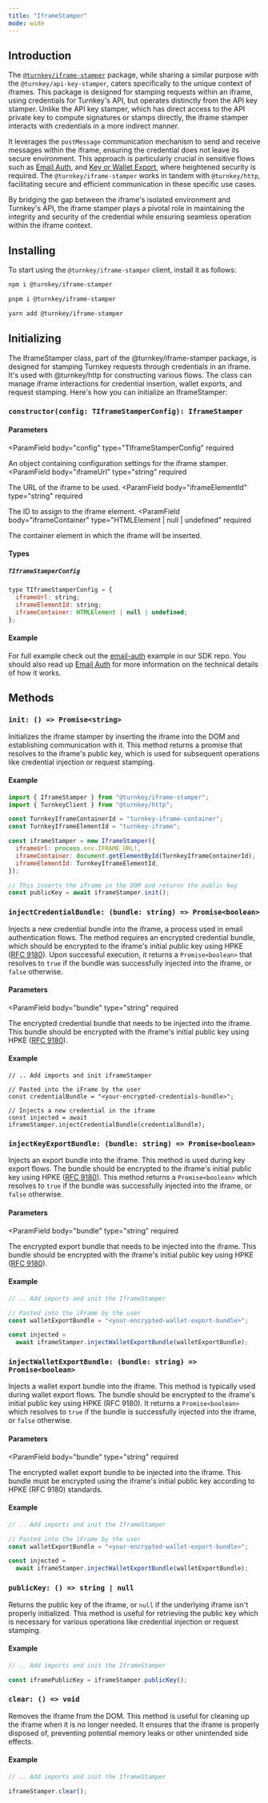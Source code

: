 ```yaml
---
title: "IframeStamper"
mode: wide
---
```

  
## Introduction

The [`@turnkey/iframe-stamper`](https://www.npmjs.com/package/@turnkey/iframe-stamper) package, while sharing a similar purpose with the `@turnkey/api-key-stamper`, caters specifically to the unique context of iframes. This package is designed for stamping requests within an iframe, using credentials for Turnkey's API, but operates distinctly from the API key stamper. Unlike the API key stamper, which has direct access to the API private key to compute signatures or stamps directly, the iframe stamper interacts with credentials in a more indirect manner.

It leverages the `postMessage` communication mechanism to send and receive messages within the iframe, ensuring the credential does not leave its secure environment. This approach is particularly crucial in sensitive flows such as [Email Auth](/authentication/email), and [Key or Wallet Export](/wallets/export-wallets), where heightened security is required. The `@turnkey/iframe-stamper` works in tandem with `@turnkey/http`, facilitating secure and efficient communication in these specific use cases.

By bridging the gap between the iframe's isolated environment and Turnkey's API, the iframe stamper plays a pivotal role in maintaining the integrity and security of the credential while ensuring seamless operation within the iframe context.

## Installing

To start using the `@turnkey/iframe-stamper` client, install it as follows:

<CodeGroup>

```bash npm
npm i @turnkey/iframe-stamper
```

```bash pnpm
pnpm i @turnkey/iframe-stamper
```

```bash yarn
yarn add @turnkey/iframe-stamper
```

</CodeGroup>

## Initializing

The IframeStamper class, part of the @turnkey/iframe-stamper package, is designed for stamping Turnkey requests through credentials in an iframe. It's used with @turnkey/http for constructing various flows. The class can manage iframe interactions for credential insertion, wallet exports, and request stamping. Here's how you can initialize an IframeStamper:

### `constructor(config: TIframeStamperConfig): IframeStamper`

#### Parameters

<ParamField
body="config"
type="TIframeStamperConfig"
required

>

An object containing configuration settings for the iframe stamper.
</ParamField>
<ParamField
body="iframeUrl"
type="string"
required

>

The URL of the iframe to be used.
</ParamField>
<ParamField
body="iframeElementId"
type="string"
required

>

The ID to assign to the iframe element.
</ParamField>
<ParamField
body="iframeContainer"
type="HTMLElement | null | undefined"
required

>

The container element in which the iframe will be inserted.
</ParamField>

#### Types

##### `TIframeStamperConfig`

```js
type TIframeStamperConfig = {
  iframeUrl: string;
  iframeElementId: string;
  iframeContainer: HTMLElement | null | undefined;
};
```

#### Example

For full example check out the [email-auth](https://github.com/tkhq/sdk/tree/main/examples/email-auth) example in our SDK repo. You should also read up [Email Auth](/authentication/email) for more information on the technical details of how it works.

## Methods

### `init: () => Promise<string>`

Initializes the iframe stamper by inserting the iframe into the DOM and establishing communication with it. This method returns a promise that resolves to the iframe's public key, which is used for subsequent operations like credential injection or request stamping.

#### Example

```js
import { IframeStamper } from "@turnkey/iframe-stamper";
import { TurnkeyClient } from "@turnkey/http";

const TurnkeyIframeContainerId = "turnkey-iframe-container";
const TurnkeyIframeElementId = "turnkey-iframe";

const iframeStamper = new IframeStamper({
  iframeUrl: process.env.IFRAME_URL!,
  iframeContainer: document.getElementById(TurnkeyIframeContainerId),
  iframeElementId: TurnkeyIframeElementId,
});

// This inserts the iframe in the DOM and returns the public key
const publicKey = await iframeStamper.init();
```

### `injectCredentialBundle: (bundle: string) => Promise<boolean>`

Injects a new credential bundle into the iframe, a process used in email authentication flows. The method requires an encrypted credential bundle, which should be encrypted to the iframe's initial public key using HPKE ([RFC 9180](https://www.rfc-editor.org/rfc/rfc9180.html)). Upon successful execution, it returns a `Promise<boolean>` that resolves to `true` if the bundle was successfully injected into the iframe, or `false` otherwise.

#### Parameters

<ParamField
body="bundle"
type="string"
required

>

The encrypted credential bundle that needs to be injected into the iframe. This bundle should be encrypted with the iframe's initial public key using HPKE ([RFC 9180](https://www.rfc-editor.org/rfc/rfc9180.html)).
</ParamField>

#### Example

```
// .. Add imports and init iframeStamper

// Pasted into the iFrame by the user
const credentialBundle = "<your-encrypted-credentials-bundle>";

// Injects a new credential in the iframe
const injected = await iframeStamper.injectCredentialBundle(credentialBundle);
```

### `injectKeyExportBundle: (bundle: string) => Promise<boolean>`

Injects an export bundle into the iframe. This method is used during key export flows. The bundle should be encrypted to the iframe's initial public key using HPKE ([RFC 9180](https://www.rfc-editor.org/rfc/rfc9180.html)). This method returns a `Promise<boolean>` which resolves to `true` if the bundle was successfully injected into the iframe, or `false` otherwise.

#### Parameters

<ParamField
body="bundle"
type="string"
required

>

The encrypted export bundle that needs to be injected into the iframe. This bundle should be encrypted with the iframe's initial public key using HPKE ([RFC 9180](https://www.rfc-editor.org/rfc/rfc9180.html)).
</ParamField>

#### Example

```js
// .. Add imports and init the IframeStamper

// Pasted into the iFrame by the user
const walletExportBundle = "<your-encrypted-wallet-export-bundle>";

const injected =
  await iframeStamper.injectWalletExportBundle(walletExportBundle);
```

### `injectWalletExportBundle: (bundle: string) => Promise<boolean>`

Injects a wallet export bundle into the iframe. This method is typically used during wallet export flows. The bundle should be encrypted to the iframe's initial public key using HPKE (RFC 9180). It returns a `Promise<boolean>` which resolves to `true` if the bundle is successfully injected into the iframe, or `false` otherwise.

#### Parameters

<ParamField
body="bundle"
type="string"
required

>

The encrypted wallet export bundle to be injected into the iframe. This bundle must be encrypted using the iframe's initial public key according to HPKE (RFC 9180) standards.
</ParamField>

#### Example

```js
// .. Add imports and init the IframeStamper

// Pasted into the iFrame by the user
const walletExportBundle = "<your-encrypted-wallet-export-bundle>";

const injected =
  await iframeStamper.injectWalletExportBundle(walletExportBundle);
```

### `publicKey: () => string | null`

Returns the public key of the iframe, or `null` if the underlying iframe isn't properly initialized. This method is useful for retrieving the public key which is necessary for various operations like credential injection or request stamping.

#### Example

```js
// .. Add imports and init the IframeStamper

const iframePublicKey = iframeStamper.publicKey();
```

### `clear: () => void`

Removes the iframe from the DOM. This method is useful for cleaning up the iframe when it is no longer needed. It ensures that the iframe is properly disposed of, preventing potential memory leaks or other unintended side effects.

#### Example

```js
// .. Add imports and init the IframeStamper

iframeStamper.clear();
```
